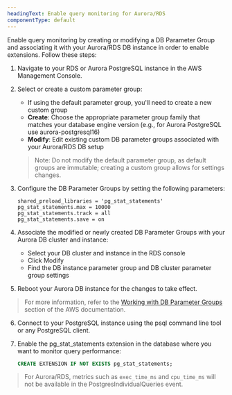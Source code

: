 ```yaml
---
headingText: Enable query monitoring for Aurora/RDS
componentType: default
---
```


Enable query monitoring by creating or modifying a DB Parameter Group and associating it with your Aurora/RDS DB instance in order to enable extensions. Follow these steps:

1. Navigate to your RDS or Aurora PostgreSQL instance in the AWS Management Console.

2. Select or create a custom parameter group:
   * If using the default parameter group, you'll need to create a new custom group
   * **Create**: Choose the appropriate parameter group family that matches your database engine version (e.g., for Aurora PostgreSQL use aurora-postgresql16)
   * **Modify**: Edit existing custom DB parameter groups associated with your Aurora/RDS DB setup
   > Note: Do not modify the default parameter group, as default groups are immutable; creating a custom group allows for settings changes.

3. Configure the DB Parameter Groups by setting the following parameters:
   ```
   shared_preload_libraries = 'pg_stat_statements'
   pg_stat_statements.max = 10000
   pg_stat_statements.track = all
   pg_stat_statements.save = on
   ```

4. Associate the modified or newly created DB Parameter Groups with your Aurora DB cluster and instance:
   * Select your DB cluster and instance in the RDS console
   * Click Modify
   * Find the DB instance parameter group and DB cluster parameter group settings

5. Reboot your Aurora DB instance for the changes to take effect.

> For more information, refer to the [Working with DB Parameter Groups](https://docs.aws.amazon.com/AmazonRDS/latest/UserGuide/USER_WorkingWithParamGroups.html) section of the AWS documentation.

6. Connect to your PostgreSQL instance using the psql command line tool or any PostgreSQL client.

7. Enable the pg_stat_statements extension in the database where you want to monitor query performance:
   ```sql
   CREATE EXTENSION IF NOT EXISTS pg_stat_statements;
   ```

> For Aurora/RDS, metrics such as `exec_time_ms` and `cpu_time_ms` will not be available in the PostgresIndividualQueries event.